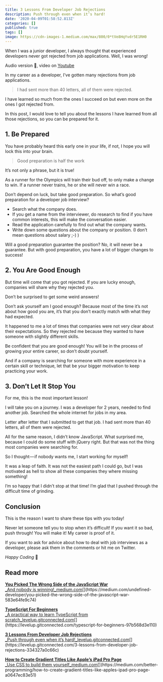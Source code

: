 ```yaml
---
title: 3 Lessons From Developer Job Rejections
description: Push through even when it’s hard!
date: '2020-04-09T01:58:52.813Z'
categories: []
published: true
tags: []
image: https://cdn-images-1.medium.com/max/800/0*tVe8HqYvdr5E1RH0
---
```


When I was a junior developer, I always thought that experienced developers never got rejected from job applications. Well, I was wrong!

Audio version 🤗, video on [Youtube](https://www.youtube.com/watch?v=Xm5jxcoPWcw)

In my career as a developer, I’ve gotten many rejections from job applications.

> I had sent more than 40 letters, all of them were rejected.

I have learned so much from the ones I succeed on but even more on the ones I got rejected from.

In this post, I would love to tell you about the lessons I have learned from all those rejections, so you can be prepared for it.

## 1\. Be Prepared

You have probably heard this early one in your life, if not, I hope you will lock this into your brain.

> Good preparation is half the work

It’s not only a phrase, but it is true!

As a runner for the Olympics will train their bud off, to only make a change to win. If a runner never trains, he or she will never win a race.

Don’t depend on luck, but take good preparation. So what’s good preparation for a developer job interview?

*   Search what the company does.
*   If you get a name from the interviewer, do research to find if you have common interests, this will make the conversation easier.
*   Read the application carefully to find out what the company wants.
*   Write down some questions about the company or position. (I don’t mean questions about salary ;-) )

Will a good preparation guarantee the position? No, it will never be a guarantee. But with good preparation, you have a lot of bigger changes to success!

## 2\. You Are Good Enough

But time will come that you got rejected. If you are lucky enough, companies will share why they rejected you.

Don’t be surprised to get some weird answers!

Don’t ask yourself am I good enough? Because most of the time it’s not about how good you are, it’s that you don’t exactly match with what they had expected.

It happened to me a lot of times that companies were not very clear about their expectations. So they rejected me because they wanted to have someone with slightly different skills.

Be confident that you are good enough! You will be in the process of growing your entire career, so don’t doubt yourself.

And if a company is searching for someone with more experience in a certain skill or technique, let that be your bigger motivation to keep practicing your work.

## 3\. Don’t Let It Stop You

For me, this is the most important lesson!

I will take you on a journey. I was a developer for 2 years, needed to find another job. Searched the whole internet for jobs in my area.

Letter after letter that I submitted to get that job. I had sent more than 40 letters, all of them were rejected.

All for the same reason, I didn’t know JavaScript. What surprised me, because I could do some stuff with jQuery right. But that was not the thing most companies were searching for.

So I thought — if nobody wants me, I start working for myself!

It was a leap of faith. It was not the easiest path I could go, but I was motivated as hell to show all these companies they where missing something!

I’m so happy that I didn’t stop at that time! I’m glad that I pushed through the difficult time of grinding.

## Conclusion

This is the reason I want to share these tips with you today!

Never let someone tell you to stop when it’s difficult! If you want it so bad, push through! You will make it! My career is proof of it.

If you want to ask for advice about how to deal with job interviews as a developer, please ask them in the comments or hit me on Twitter.

_Happy Coding_ 🚀

## Read more

[**You Picked The Wrong Side of the JavaScript War**  
_And nobody is winning!_medium.com](https://medium.com/undefined-developer/you-picked-the-wrong-side-of-the-javascript-war-583e64fe9c74 "https://medium.com/undefined-developer/you-picked-the-wrong-side-of-the-javascript-war-583e64fe9c74")[](https://medium.com/undefined-developer/you-picked-the-wrong-side-of-the-javascript-war-583e64fe9c74)

[**TypeScript For Beginners**  
_A practical way to learn TypeScript from scratch_levelup.gitconnected.com](https://levelup.gitconnected.com/typescript-for-beginners-97b568d3e110 "https://levelup.gitconnected.com/typescript-for-beginners-97b568d3e110")[](https://levelup.gitconnected.com/typescript-for-beginners-97b568d3e110)

[**3 Lessons From Developer Job Rejections**  
_Push through even when it’s hard!_levelup.gitconnected.com](https://levelup.gitconnected.com/3-lessons-from-developer-job-rejections-334327a0c66c "https://levelup.gitconnected.com/3-lessons-from-developer-job-rejections-334327a0c66c")[](https://levelup.gitconnected.com/3-lessons-from-developer-job-rejections-334327a0c66c)

[**How to Create Gradient Titles Like Apple’s iPad Pro Page**  
_Use CSS to build them yourself_medium.com](https://medium.com/better-programming/how-to-create-gradient-titles-like-apples-ipad-pro-page-a0647ec83e51 "https://medium.com/better-programming/how-to-create-gradient-titles-like-apples-ipad-pro-page-a0647ec83e51")[](https://medium.com/better-programming/how-to-create-gradient-titles-like-apples-ipad-pro-page-a0647ec83e51)